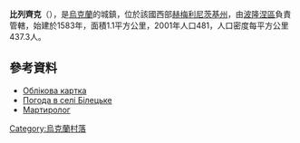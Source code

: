 {{coord|49|53|55|N|27|22|52|E|scale:30000|display=title}}

'''比列齊克'''（{{lang-uk|Білецьке}}），是[[烏克蘭|烏克蘭]]的城鎮，位於該國西部[[赫梅利尼茨基州|赫梅利尼茨基州]]，由[[波隆涅區|波隆涅區]]負責管轄，始建於1583年，面積1.1平方公里，2001年人口481，人口密度每平方公里437.3人。

==參考資料==
* [http://gska2.rada.gov.ua/pls/z7502/A005?rdat1=11.04.2015&rf7571=36516 Облікова картка]{{dead link|date=2018年3月 |bot=InternetArchiveBot |fix-attempted=yes }}
* [http://weather.in.ua/ua/hmel'nickaja/1231 Погода в селі Білецьке] {{Wayback|url=http://weather.in.ua/ua/hmel%27nickaja/1231 |date=20111220091836 }}
* [https://web.archive.org/web/20140310184645/http://memorialholodomors.org.ua/PDF/Khmelnytsky/%D0%9F%D0%BE%D0%BB%D0%BE%D0%BD%D1%81%D1%8C%D0%BA%D0%B8%D0%B9%20%D1%80%D0%B0%D0%B9%D0%BE%D0%BD.pdf Мартиролог]

{{Ukraine-geo-stub}}
[[Category:烏克蘭村落|Category:烏克蘭村落]]